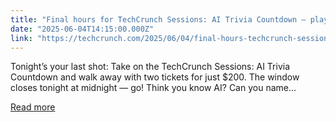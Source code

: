 ```yaml
---
title: "Final hours for TechCrunch Sessions: AI Trivia Countdown — play now, score 2-for-1 tickets"
date: "2025-06-04T14:15:00.000Z"
link: "https://techcrunch.com/2025/06/04/final-hours-techcrunch-sessions-ai-trivia-countdown-play-now-score-2-for-1-tickets/"
---
```


Tonight’s your last shot: Take on the TechCrunch Sessions: AI Trivia Countdown and walk away with two tickets for just $200. The window closes tonight at midnight — go! Think you know AI? Can you name...

[Read more](https://techcrunch.com/2025/06/04/final-hours-techcrunch-sessions-ai-trivia-countdown-play-now-score-2-for-1-tickets/)
